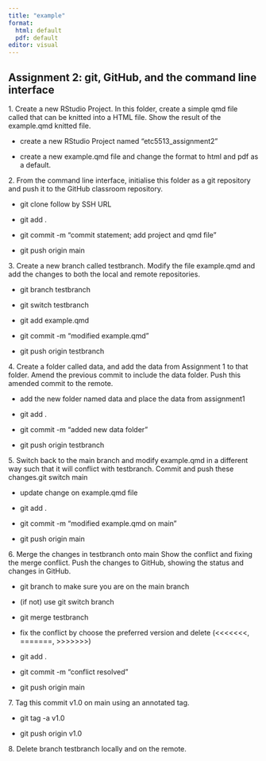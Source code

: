 ```yaml
---
title: "example"
format: 
  html: default
  pdf: default
editor: visual
---
```


## Assignment 2: git, GitHub, and the command line interface

1\. Create a new RStudio Project. In this folder, create a simple qmd file called that can be knitted into a HTML file. Show the result of the example.qmd knitted file.

-   create a new RStudio Project named "etc5513_assignment2"

-   create a new example.qmd file and change the format to html and pdf as a default.

2\. From the command line interface, initialise this folder as a git repository and push it to the GitHub classroom repository.

-   git clone follow by SSH URL

-   git add .

-   git commit -m "commit statement; add project and qmd file"

-   git push origin main

3\. Create a new branch called testbranch. Modify the file example.qmd and add the changes to both the local and remote repositories.

-   git branch testbranch

-   git switch testbranch

-   git add example.qmd

-   git commit -m "modified example.qmd"

-   git push origin testbranch

4\. Create a folder called data, and add the data from Assignment 1 to that folder. Amend the previous commit to include the data folder. Push this amended commit to the remote.

-   add the new folder named data and place the data from assignment1

-   git add .

-   git commit -m "added new data folder"

-   git push origin testbranch

5\. Switch back to the main branch and modify example.qmd in a different way such that it will conflict with testbranch. Commit and push these changes.git switch main

-   update change on example.qmd file

-   git add .

-   git commit -m "modified example.qmd on main"

-   git push origin main

6\. Merge the changes in testbranch onto main Show the conflict and fixing the merge conflict. Push the changes to GitHub, showing the status and changes in GitHub.

-   git branch to make sure you are on the main branch

-   (if not) use git switch branch

-   git merge testbranch

-   fix the conflict by choose the preferred version and delete (\<\<\<\<\<\<\<, =======, \>\>\>\>\>\>\>)

-   git add .

-   git commit -m "conflict resolved"

-   git push origin main

7\. Tag this commit v1.0 on main using an annotated tag.

-   git tag -a v1.0

-   git push origin v1.0

8\. Delete branch testbranch locally and on the remote.
